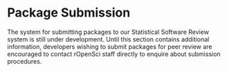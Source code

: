 
# Package Submission {#pkgsubmission}

The system for submitting packages to our Statistical Software Review system is
still under development. Until this section contains additional information,
developers wishing to submit packages for peer review are encouraged to contact
rOpenSci staff directly to enquire about submission procedures.
